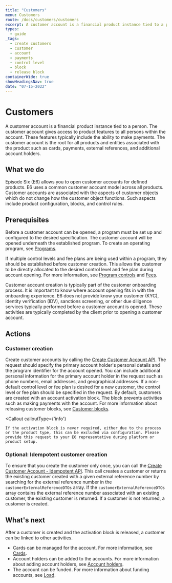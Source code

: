 ```yaml
---
title: "Customers"
menu: Customers
route: /docs/customers/customers
excerpt: A customer account is a financial product instance tied to a person.
types: 
  - guide
_tags:
  - create customers
  - customer
  - account
  - payments
  - control level
  - block
  - release block
containerWide: true
showHeadingsNav: true
date: "07-15-2022"
---
```



# Customers

A customer account is a financial product instance tied to a person. The customer account gives access to product features to all persons within the account. These features typically include the ability to make payments. The customer account is the root for all products and entities associated with the product such as cards, payments, external references, and additional account holders.

## What we do

Episode Six (E6) allows you to open customer accounts for defined products. E6 uses a common customer account model across all products. Customer accounts are associated with the aspects of customer objects which do not change how the customer object functions. Such aspects include product configuration, blocks, and control rules.

## Prerequisites

Before a customer account can be opened, a program must be set up and configured to the desired specification. The customer account will be opened underneath the established program. To create an operating program, see [Programs](/docs/programs/programs).

If multiple control levels and fee plans are being used within a program, they should be established before customer creation. This allows the customer to be directly allocated to the desired control level and fee plan during account opening. For more information, see [Program controls](/docs/controls/program-controls) and [Fees](/docs/fees/fee-plans).

Customer account creation is typically part of the customer onboarding process. It is important to know where account opening fits in with the onboarding experience. E6 does not provide know your customer (KYC), identity verification (IDV), sanctions screening, or other due diligence services typically performed before a customer account is opened. These activities are typically completed by the client prior to opening a customer account.

## Actions

### Customer creation

Create customer accounts by calling the [Create Customer Account API](/tech-specs/customers/customers/api?#operation/net.e6tech.h3.middletier.api.v1.partner.customer.CustomerHierarchyAPI_createCustomer_POST). The request should specify the primary account holder's personal details and the program identifier for the account opened. You can include additional personal information for the primary account holder in the request such as phone numbers, email addresses, and geographical addresses. If a non-default control level or fee plan is desired for a new customer, the control level or fee plan should be specified in the request. By default, customers are created with an account activation block. The block prevents activities such as making payments with the account. For more information about releasing customer blocks, see [Customer blocks](/docs/blocks/customer-blocks).

<Callout
    calloutType={'info'}
>
    If the activation block is never required, either due to the process or the product type, this can be excluded via configuration. Please provide this request to your E6 representative during platform or product setup.
</Callout>


### Optional: Idempotent customer creation

To ensure that you create the customer only once, you can call the [Create Customer Account - Idempotent API](/tech-specs/customers/customers/api#operation/net.e6tech.h3.middletier.api.v1.partner.customer.CustomerHierarchyAPI_createCustomerPut_PUT). This call creates a customer or returns the existing customer created with a given external reference number by
searching for the external reference number in the `customerExternalReferenceDTOs` array. If the `customerExternalReferenceDTOs` array contains the external reference number associated with an existing customer, the existing customer is returned. If a customer is not returned, a customer is created.

## What's next

After a customer is created and the activation block is released, a customer can be linked to other activities.
- Cards can be managed for the account. For more information, see [Cards](/docs/cards/cards).
- Account holders can be added to the accounts. For more information about adding account holders, see [Account holders](/docs/customers/account-holders).
- The account can be funded. For more information about funding accounts, see [Load](/docs/payments/account-funding).